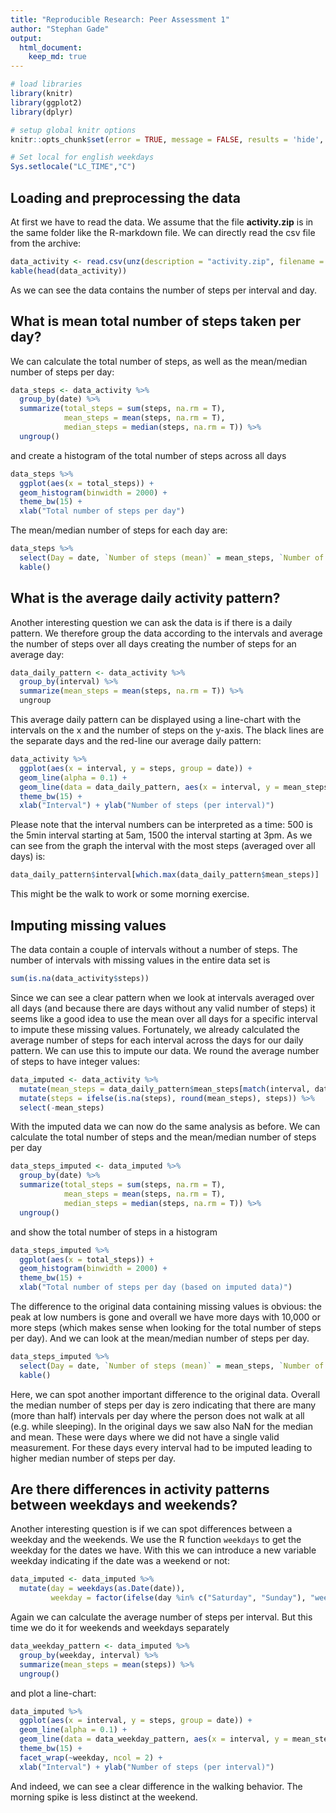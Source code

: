 ```yaml
---
title: "Reproducible Research: Peer Assessment 1"
author: "Stephan Gade"
output: 
  html_document:
    keep_md: true
---
```



```r

# load libraries
library(knitr)
library(ggplot2)
library(dplyr)

# setup global knitr options
knitr::opts_chunk$set(error = TRUE, message = FALSE, results = 'hide', warning = FALSE, echo = TRUE, fig.path = "figure/")

# Set local for english weekdays 
Sys.setlocale("LC_TIME","C")

```


## Loading and preprocessing the data

At first we have to read the data. We assume that the file **activity.zip** is in the same folder like the R-markdown file. We can directly read the csv file from the archive:

```r

data_activity <- read.csv(unz(description = "activity.zip", filename = "activity.csv"))
kable(head(data_activity))

```

As we can see the data contains the number of steps per interval and day. 


## What is mean total number of steps taken per day?

We can calculate the total number of steps, as well as the mean/median number of steps per day:

```r

data_steps <- data_activity %>% 
  group_by(date) %>% 
  summarize(total_steps = sum(steps, na.rm = T),
            mean_steps = mean(steps, na.rm = T),
            median_steps = median(steps, na.rm = T)) %>% 
  ungroup()

```

and create a histogram of the total number of steps across all days

```r

data_steps %>% 
  ggplot(aes(x = total_steps)) +
  geom_histogram(binwidth = 2000) +
  theme_bw(15) +
  xlab("Total number of steps per day")

```

The mean/median number of steps for each day are:

```r

data_steps %>% 
  select(Day = date, `Number of steps (mean)` = mean_steps, `Number of steps (median)` = median_steps) %>% 
  kable()

```


## What is the average daily activity pattern?

Another interesting question we can ask the data is if there is a daily pattern. We therefore group the data according to the intervals and average the number of steps over all days creating the number of steps for an average day:

```r

data_daily_pattern <- data_activity %>% 
  group_by(interval) %>% 
  summarize(mean_steps = mean(steps, na.rm = T)) %>% 
  ungroup

```

 This average daily pattern can be displayed using a line-chart with the intervals on the x and the number of steps on the y-axis. The black lines are the separate days and the red-line our average daily pattern:

```r

data_activity %>% 
  ggplot(aes(x = interval, y = steps, group = date)) +
  geom_line(alpha = 0.1) +
  geom_line(data = data_daily_pattern, aes(x = interval, y = mean_steps, group = NULL), color = 'red') +
  theme_bw(15) +
  xlab("Interval") + ylab("Number of steps (per interval)")

```

Please note that the interval numbers can be interpreted as a time: 500 is the 5min interval starting at 5am, 1500 the interval starting at 3pm. As we can see from the graph the interval with the most steps (averaged over all days) is: 

```r
data_daily_pattern$interval[which.max(data_daily_pattern$mean_steps)]
```

This might be the walk to work or some morning exercise.

## Imputing missing values

The data contain a couple of intervals without a number of steps. The number of intervals with missing values in the entire data set is

```r
sum(is.na(data_activity$steps))
```

Since we can see a clear pattern when we look at intervals averaged over all days (and because there are days without any valid number of steps) it seems like a good idea to use the mean over all days for a specific interval to impute these missing values. Fortunately, we already calculated the average number of steps for each interval across the days for our daily pattern. We can use this to impute our data. We round the average number of steps to have integer values:

```r

data_imputed <- data_activity %>% 
  mutate(mean_steps = data_daily_pattern$mean_steps[match(interval, data_daily_pattern$interval)]) %>% 
  mutate(steps = ifelse(is.na(steps), round(mean_steps), steps)) %>% 
  select(-mean_steps)

```

With the imputed data we can now do the same analysis as before. We can calculate the total number of steps and the mean/median number of steps per day

```r

data_steps_imputed <- data_imputed %>% 
  group_by(date) %>% 
  summarize(total_steps = sum(steps, na.rm = T),
            mean_steps = mean(steps, na.rm = T),
            median_steps = median(steps, na.rm = T)) %>% 
  ungroup()

```

and show the total number of steps in a histogram

```r

data_steps_imputed %>% 
  ggplot(aes(x = total_steps)) +
  geom_histogram(binwidth = 2000) +
  theme_bw(15) +
  xlab("Total number of steps per day (based on imputed data)")

```

The difference to the original data containing missing values is obvious: the peak at low numbers is gone and overall we have more days with 10,000 or more steps (which makes sense when looking for the total number of steps per day). And we can look at the mean/median number of steps per day. 

```r

data_steps_imputed %>% 
  select(Day = date, `Number of steps (mean)` = mean_steps, `Number of steps (median)` = median_steps) %>% 
  kable()

```

Here, we can spot another important difference to the original data. Overall the median number of steps per day is zero indicating that there are many (more than half) intervals per day where the person does not walk at all (e.g. while sleeping). In the original days we saw also NaN for the median and mean. These were days where we did not have a single valid measurement. For these days every interval had to be imputed leading to higher median number of steps per day.

## Are there differences in activity patterns between weekdays and weekends?

Another interesting question is if we can spot differences between a weekday and the weekends. We use the R function `weekdays` to get the weekday for the dates we have. With this we can introduce a new variable weekday indicating if the date was a weekend or not:

```r

data_imputed <- data_imputed %>% 
  mutate(day = weekdays(as.Date(date)),
         weekday = factor(ifelse(day %in% c("Saturday", "Sunday"), "weekend", "weekday"), levels = c("weekday", "weekend")))

```

Again we can calculate the average number of steps per interval. But this time we do it for weekends and weekdays separately

```r

data_weekday_pattern <- data_imputed %>% 
  group_by(weekday, interval) %>% 
  summarize(mean_steps = mean(steps)) %>% 
  ungroup()

```

and plot a line-chart:

```r

data_imputed %>% 
  ggplot(aes(x = interval, y = steps, group = date)) +
  geom_line(alpha = 0.1) +
  geom_line(data = data_weekday_pattern, aes(x = interval, y = mean_steps, group = NULL), color = 'red') +
  theme_bw(15) +
  facet_wrap(~weekday, ncol = 2) +
  xlab("Interval") + ylab("Number of steps (per interval)")

```

And indeed, we can see a clear difference in the walking behavior. The morning spike is less distinct at the weekend.
